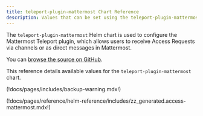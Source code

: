 ```yaml
---
title: teleport-plugin-mattermost Chart Reference
description: Values that can be set using the teleport-plugin-mattermost Helm chart
---
```


The `teleport-plugin-mattermost` Helm chart is used to configure the
Mattermost Teleport plugin, which allows users to receive Access
Requests via channels or as direct messages in Mattermost.

You can [browse the source on GitHub](https://github.com/gravitational/teleport/tree/v(=teleport.version=)/examples/chart/access/mattermost).

This reference details available values for the `teleport-plugin-mattermost` chart.

(!docs/pages/includes/backup-warning.mdx!)

(!docs/pages/reference/helm-reference/includes/zz_generated.access-mattermost.mdx!)
